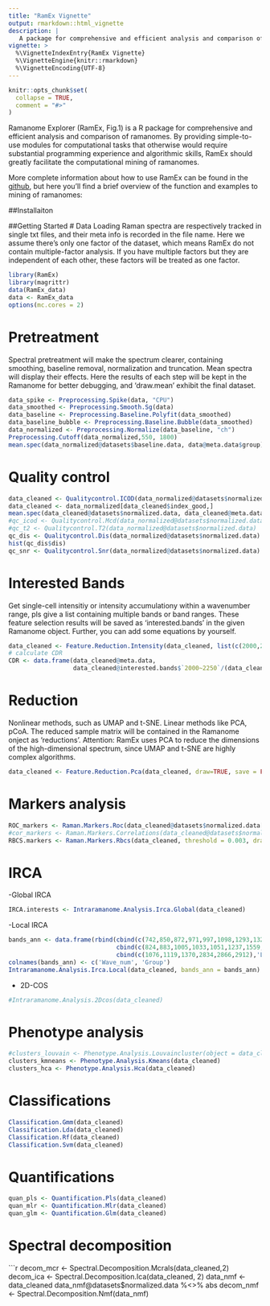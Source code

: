 ```yaml
---
title: "RamEx Vignette"
output: rmarkdown::html_vignette
description: |
   A package for comprehensive and efficient analysis and comparison of ramanomes.
vignette: >
  %\VignetteIndexEntry{RamEx Vignette}
  %\VignetteEngine{knitr::rmarkdown}
  %\VignetteEncoding{UTF-8}
---
```


```r
knitr::opts_chunk$set(
  collapse = TRUE,
  comment = "#>"
)
```

Ramanome Explorer (RamEx, Fig.1) is a R package for comprehensive and efficient analysis and comparison of ramanomes.
By providing simple-to-use modules for computational tasks that otherwise would require substantial programming experience and algorithmic skills, RamEx should greatly facilitate the computational mining of ramanomes.

More complete information about how to use RamEx can be found in the [github](https://github.com/qibebt-bioinfo/RamEx), but here you'll find a brief overview of the function and examples to mining of ramanomes:

##Installaiton



##Getting Started
# Data Loading
Raman spectra are respectively tracked in single txt files, and their meta info is recorded in the file name.
Here we assume there's only one factor of the dataset, which means RamEx do not contain multiple-factor analysis. If you have multiple factors but they are independent of each other, these factors will be treated as one factor.
```r
library(RamEx)
library(magrittr)
data(RamEx_data)
data <- RamEx_data
options(mc.cores = 2)
```
# Pretreatment
Spectral pretreatment will make the spectrum clearer, containing smoothing, baseline removal, normalization and truncation.
Mean spectra will display their effects.
Here the results of each step will be kept in the Ramanome for better debugging, and 'draw.mean' exhibit the final dataset.
```r
data_spike <- Preprocessing.Spike(data, "CPU") 
data_smoothed <- Preprocessing.Smooth.Sg(data) 
data_baseline <- Preprocessing.Baseline.Polyfit(data_smoothed)
data_baseline_bubble <- Preprocessing.Baseline.Bubble(data_smoothed)
data_normalized <- Preprocessing.Normalize(data_baseline, "ch")
Preprocessing.Cutoff(data_normalized,550, 1800)
mean.spec(data_normalized@datasets$baseline.data, data@meta.data$group) 
```
# Quality control
```r
data_cleaned <- Qualitycontrol.ICOD(data_normalized@datasets$normalized.data,var_tol = 0.4)
data_cleaned <- data_normalized[data_cleaned$index_good,] 
mean.spec(data_cleaned@datasets$normalized.data, data_cleaned@meta.data$group)
#qc_icod <- Qualitycontrol.Mcd(data_normalized@datasets$normalized.data)
#qc_t2 <- Qualitycontrol.T2(data_normalized@datasets$normalized.data) 
qc_dis <- Qualitycontrol.Dis(data_normalized@datasets$normalized.data)
hist(qc_dis$dis)
qc_snr <- Qualitycontrol.Snr(data_normalized@datasets$normalized.data) 
```

# Interested Bands
Get single-cell intensitiy or intensity accumulationy within a wavenumber range, pls give a list containing multiple bands or band ranges. These feature selection results will be saved as 'interested.bands' in the given Ramanome object. Further, you can add some equations by yourself. 
```r
data_cleaned <- Feature.Reduction.Intensity(data_cleaned, list(c(2000,2250),c(2750,3050), 1450, 1665))
# calculate CDR
CDR <- data.frame(data_cleaned@meta.data, 
                  data_cleaned@interested.bands$`2000~2250`/(data_cleaned@interested.bands$`2000~2250` + data_cleaned@interested.bands$`2750~3050`))
```

# Reduction
Nonlinear methods, such as UMAP and t-SNE. Linear methods like PCA, pCoA. The reduced sample matrix will be contained in the Ramanome onject as 'reductions'. Attention: RamEx uses PCA to reduce the dimensions of the high-dimensional spectrum, since UMAP and t-SNE are highly complex algorithms.
```r
data_cleaned <- Feature.Reduction.Pca(data_cleaned, draw=TRUE, save = FALSE) %>% Feature.Reduction.Pcoa(., draw=TRUE, save = FALSE) %>% Feature.Reduction.Tsne(., draw=TRUE, save = FALSE) %>% Feature.Reduction.Umap(., draw=TRUE, save=FALSE) #
``` 

# Markers analysis
```r
ROC_markers <- Raman.Markers.Roc(data_cleaned@datasets$normalized.data[,sample(1:1000, 50)],data_cleaned@meta.data$group) 
#cor_markers <- Raman.Markers.Correlations(data_cleaned@datasets$normalized.data[,sample(1:1000, 50)],as.numeric(data_cleaned@meta.data$group), min.cor = 0.6)
RBCS.markers <- Raman.Markers.Rbcs(data_cleaned, threshold = 0.003, draw = FALSE) 
```
# IRCA
-Global IRCA
```r
IRCA.interests <- Intraramanome.Analysis.Irca.Global(data_cleaned)
```
-Local IRCA
```r
bands_ann <- data.frame(rbind(cbind(c(742,850,872,971,997,1098,1293,1328,1426,1576),'Nucleic acid'),
                              cbind(c(824,883,1005,1033,1051,1237,1559,1651),'Protein'),
                              cbind(c(1076,1119,1370,2834,2866,2912),'Lipids')))
colnames(bands_ann) <- c('Wave_num', 'Group')
Intraramanome.Analysis.Irca.Local(data_cleaned, bands_ann = bands_ann)
```
- 2D-COS
```r
#Intraramanome.Analysis.2Dcos(data_cleaned) 
```
# Phenotype analysis
```r
#clusters_louvain <- Phenotype.Analysis.Louvaincluster(object = data_cleaned, resolutions = c(0.8)) 
clusters_kmneans <- Phenotype.Analysis.Kmeans(data_cleaned)
clusters_hca <- Phenotype.Analysis.Hca(data_cleaned) 
```

# Classifications
```r
Classification.Gmm(data_cleaned) 
Classification.Lda(data_cleaned)
Classification.Rf(data_cleaned)
Classification.Svm(data_cleaned)
```
# Quantifications
```r
quan_pls <- Quantification.Pls(data_cleaned)
quan_mlr <- Quantification.Mlr(data_cleaned)
quan_glm <- Quantification.Glm(data_cleaned)
```

# Spectral decomposition
```r
decom_mcr <- Spectral.Decomposition.Mcrals(data_cleaned,2)
decom_ica <- Spectral.Decomposition.Ica(data_cleaned, 2) 
data_nmf <- data_cleaned
data_nmf@datasets$normalized.data %<>% abs
decom_nmf <- Spectral.Decomposition.Nmf(data_nmf)
